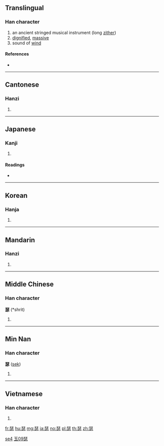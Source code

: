 ==Translingual==

===Han character===
{{Han char|rn=96|rad=玉|as=09|sn=13|four=11331|canj=MGPH}}

# an ancient stringed musical instrument (long [[zither]])
# [[dignified]], [[massive]]
# sound of [[wind]]

====References====
* {{Han ref|kx=0738.110|dkj=21133|dj=1149.020|hdz=21125.050|uh=745F|ud=29791|bh=B7E6|bd=47078}}

----

==Cantonese==

===Hanzi===
{{yue-hanzi|jyut=sat1|y=sat1}}

# {{defn|lang=yue|sort=玉09}}

----

==Japanese==

===Kanji===
{{ja-kanji|grade=|rs=玉09}}

# {{defn|lang=ja|sort=玉09}}

====Readings====
* {{ja-readings|on=[[しつ]] (shitsu)|kun=[[おおごと]] (oogoto)|nanori=}}

----

==Korean==

===Hanja===
{{ko-hanja|hangeul=슬|eumhun=|rv=seul|mr=sŭl|y=sul}}

# {{defn|lang=ko|sort=玉09}}

----

==Mandarin==

===Hanzi===
{{cmn-hanzi|pin=[[sè]] ([[se4]])|wg=se<sup>4</sup>}}

# {{defn|lang=cmn|sort=玉09}}

[[Category:zh:Musical instruments|se4]]
[[Category:zh:Musical instruments|玉09瑟]]

----

==Middle Chinese==

===Han character===
'''瑟''' (*shrit)<!--asterisk represents reconstructed pronunciation-->

# {{defn|lang=ltc|sort=玉09}}

----

==Min Nan==

===Han character===
'''瑟''' ([[sek]])

# {{defn|lang=nan}}

----

==Vietnamese==

===Han character===
{{vi-hantu|[[sắt]]|rs=玉09}}

# {{defn|lang=vi|sort=玉09}}

[[fr:瑟]]
[[hu:瑟]]
[[mg:瑟]]
[[ja:瑟]]
[[no:瑟]]
[[pl:瑟]]
[[th:瑟]]
[[zh:瑟]]